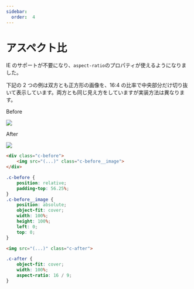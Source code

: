 ```yaml
---
sidebar:
  order:  4
---
```



# アスペクト比

IE のサポートが不要になり、`aspect-ratio`のプロパティが使えるようになりました。

下記の 2 つの例は双方とも正方形の画像を、16:4 の比率で中央部分だけ切り抜いて表示しています。両方とも同じ見え方をしていますが実装方法は異なります。

<div className={styles.wrap}>
    <div className={styles.wrap__item}>
        <p className={styles.wrap__label}>Before</p>
        <div className={styles.before}>
            <img src="https://via.placeholder.com/640" className={styles.before__image} />
        </div>
    </div>
    <div className={styles.wrap__item}>
        <p className={styles.wrap__label}>After</p>
        <img src="https://via.placeholder.com/640" className={styles.after} />
    </div>
</div>

<Tabs>
<TabItem value="before" label="Before">

```html
<div class="c-before">
    <img src="(...)" class="c-before__image">
</div>
```

```scss
.c-before {
    position: relative;
    padding-top: 56.25%;
}
.c-before__image {
    position: absolute;
    object-fit: cover;
    width: 100%;
    height: 100%;
    left: 0;
    top: 0;
}
```

</TabItem>
<TabItem value="after" label="After">

```html
<img src="(...)" class="c-after">
```

```scss
.c-after {
    object-fit: cover;
    width: 100%;
    aspect-ratio: 16 / 9;
}
```

</TabItem>
</Tabs>
